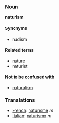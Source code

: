 ===Noun===
'''naturism'''

====Synonyms====
*[[nudism]]

====Related terms====
*[[nature]]
*[[naturist]]

====Not to be confused with====
*[[naturalism]]


===Translations===
*[[French]]: [[naturisme]] ''m''
*[[Italian]]: [[naturismo]] ''m''